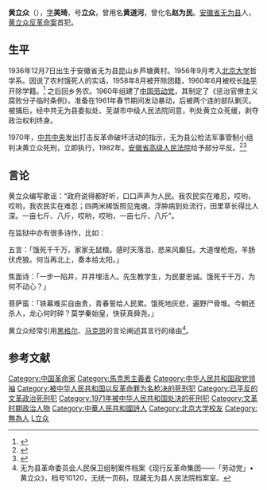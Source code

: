 {{Infobox_Person
|name = 黄立众
|image=
|box_width=  
|occupation=  政治人物
|period = 20世纪 
|birth_name=
|other_names =  
|Sex = 男
|birth_date= 1936年12月7日
|birth_place={{ROC}}[[安徽省_(中華民國)|安徽省]][[无为县|无为县]]
|death_date= 1971年8月{{executed}}
|death_place={{PRC}}[[安徽省|安徽省]][[无为县|无为县]]
|nationality = {{PRC}}
|residence = 
|party = [[中国劳动党|中国劳动党]]
|religion = 
|spouse = 
|relatives =  
|education=[[北京大学|北京大学]]（被开除）
|past =[[中国劳动党|中国劳动党]]主席<br /> 
|work =《惩治官僚主义腐败分子临时条例》
|awards= 
}}
{{Infobox political party
|name          = 中国劳动党
|logo          = 
|colorcode     = red    
|leader        = 黄立众
|chairperson   = 黄立众
|创始人   = 黄立众
|general_secretary = 
|secretary_general = 
|presidium     = 
|foundation    = {{start date|1960}} 
|解散     ={{end date|1961}} 
|ideology      = [[马克思主义|马克思主义]]<br>[[社会主义|社会主义]]<br>[[共产主义|共产主义]]
|政治立场 =  [[左翼|左翼]]
|headquarters  = {{PRC}}[[安徽省|安徽省]][[无为县|无为县]]
|international = 
|website       =   
|country       = 中华人民共和国
}}

'''黄立众'''（{{bd|1936年||1971年|}}），[[表字|字]]'''美琦'''，号'''立众'''，曾用名'''黄道河'''，曾化名'''赵为民'''。[[安徽省|安徽省]][[无为县|无为县]]人，[[黄立众反革命案|黄立众反革命案]]首犯。

==生平==
1936年12月7日出生于安徽省无为县昆山乡芦塘黄村。1956年9月考入[[北京大学|北京大学]]哲学系。因说了农村饿死人的实话，1958年8月被开除团籍，1960年6月被校长[[陆平|陆平]]开除学籍。<ref>{{Cite web |url=http://www.cuhk.edu.hk/ics/21c/supplem/essay/0510003g.htm |title=北大学生黄立众与1961年「中国劳动党」事件 |accessdate=2015-02-18 |archive-date=2015-01-28 |archive-url=https://web.archive.org/web/20150128043800/http://www.cuhk.edu.hk/ics/21c/supplem/essay/0510003g.htm |dead-url=no }}</ref> 之后回乡务农。1960年组建了[[中国劳动党|中国劳动党]]，其制定了《惩治官僚主义腐败分子临时条例》，准备在1961年春节期间发动暴动，后被两个连的部队剿灭。被捕后，经中共无为县委拟处、芜湖市中级人民法院同意，判处黄立众死缓，剥夺政治权利终身。

1970年，[[中共中央|中共中央]]发出打击反革命破坏活动的指示，无为县公检法军事管制小组判决黄立众死刑，立即执行，1982年，[[安徽省高级人民法院|安徽省高级人民法院]]给予部分平反。<ref>{{Cite web |url=http://help.3g.163.com/13/1217/08/9G9I5JJL00964JT6.html |title=1961:北大学生"劳动党"事件 |access-date=2015-02-18 |archive-url=https://web.archive.org/web/20150218072042/http://help.3g.163.com/13/1217/08/9G9I5JJL00964JT6.html |archive-date=2015-02-18 |dead-url=yes }}</ref><ref>{{Cite web |url=http://news.ifeng.com/history/zhongguoxiandaishi/detail_2012_10/22/18439041_0.shtml?_from_ralated |title=农民忆1959年：谁提要求谁就犯罪 遭法办劳改 |accessdate=2015-02-18 |archive-date=2015-02-18 |archive-url=https://web.archive.org/web/20150218074116/http://news.ifeng.com/history/zhongguoxiandaishi/detail_2012_10/22/18439041_0.shtml?_from_ralated |dead-url=no }}</ref>

==言论==

黄立众编写歌谣：“政府说得都好听，口口声声为人民。我农民实在难忍，哎哟，哎哟，我农民实在难忍；四两米稀饭照见鬼魂，浮肿病到处流行，田里草长得比人深。一亩七斤、八斤，哎哟，哎哟，一亩七斤、八斤”。

在监狱中亦有很多诗作，比如：

五言：「饿死千千万，家家无鼠粮。感时天落泪，悲来风癫狂。大道埋枪炮，羊肠伏虎狼。何当再北上，奏本给太阳。」

焦面诗：「一步一陷井，井井埋活人。先生教学生，为民要忠诚。饿死千千万，为何不动心？」

菩萨蛮：「铁幕难买自由贵，青春誓给人民累。饿死地灰悲，遍野尸骨堆。今朝还杀人，龙心何时碎？莫学秦始皇，快获真舜尧。」

黄立众经常引用[[黑格尔|黑格尔]]、[[马克思|马克思]]的言论阐述其言行的缘由<ref>无为县革命委员会人民保卫组制案件档案《现行反革命集团——「劳动党」•黄立众》，档号10120，无统一页码，现藏无为县人民法院档案室。</ref>。

==参考文献==
{{Reflist|2}}

{{DEFAULTSORT:H}}
[[Category:中国革命家|Category:中国革命家]]
[[Category:馬克思主義者|Category:馬克思主義者]]
[[Category:中华人民共和国政党领袖|Category:中华人民共和国政党领袖]]
[[Category:被中华人民共和国以反革命罪为名枪决的死刑犯|Category:被中华人民共和国以反革命罪为名枪决的死刑犯]]
[[Category:已平反的文革政治死刑犯|Category:已平反的文革政治死刑犯]]
[[Category:1971年被中华人民共和国处决的死刑犯|Category:1971年被中华人民共和国处决的死刑犯]]
[[Category:文革时期政治人物|Category:文革时期政治人物]]
[[Category:中華人民共和國詩人|Category:中華人民共和國詩人]]
[[Category:北京大学校友|Category:北京大学校友]]
[[Category:無為人|Category:無為人]]
[[Category:黃姓|L立众]]